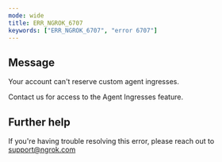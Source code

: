 ```yaml
---
mode: wide
title: ERR_NGROK_6707
keywords: ["ERR_NGROK_6707", "error 6707"]
---
```


## Message

Your account can't reserve custom agent ingresses.

Contact us for access to the Agent Ingresses feature.

## Further help

If you're having trouble resolving this error, please reach out to [support@ngrok.com](mailto:support@ngrok.com?subject=Help%20with%20ERR_NGROK_6707)
